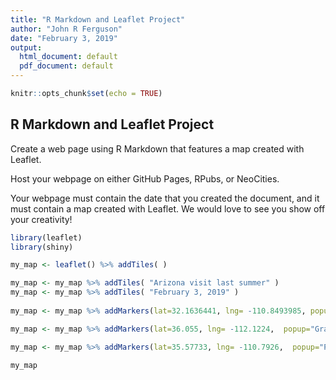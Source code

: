 ---
title: "R Markdown and Leaflet Project"
author: "John R Ferguson"
date: "February 3, 2019"
output:
  html_document: default
  pdf_document: default
---

```{r setup, include=FALSE}
knitr::opts_chunk$set(echo = TRUE)
```

## R Markdown and Leaflet Project

Create a web page using R Markdown that features a map created with Leaflet.

Host your webpage on either GitHub Pages, RPubs, or NeoCities.

Your webpage must contain the date that you created the document, and it must contain a map created with Leaflet. We would love to see you show off your creativity!

```{r map}
library(leaflet)
library(shiny)

my_map <- leaflet() %>% addTiles( ) 

my_map <- my_map %>% addTiles( "Arizona visit last summer" ) 
my_map <- my_map %>% addTiles( "February 3, 2019" )
                               
my_map <- my_map %>% addMarkers(lat=32.1636441, lng= -110.8493985, popup="Davis-Monthan, AZ")

my_map <- my_map %>% addMarkers(lat=36.055, lng= -112.1224,  popup="Grand Canyon National Park")

my_map <- my_map %>% addMarkers(lat=35.57733, lng= -110.7926,  popup="Painted Desert")

my_map

```